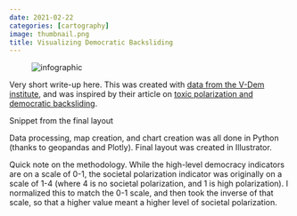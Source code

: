 ```yaml
---
date: 2021-02-22
categories: [cartography]
image: thumbnail.png
title: Visualizing Democratic Backsliding
---
```


<figure>
  <img src="infographic.png" alt="infographic"/>
</figure>

Very short write-up here. This was created with [data from the V-Dem institute](https://www.v-dem.net/en/data/data/v-dem-dataset/), and was inspired by their article on [toxic polarization and democratic backsliding](https://www.v-dem.net/en/news/polarization-global-threat-democracy/).

Snippet from the final layout

Data processing, map creation, and chart creation was all done in Python (thanks to geopandas and Plotly). Final layout was created in Illustrator.

Quick note on the methodology. While the high-level democracy indicators are on a scale of 0-1, the societal polarization indicator was originally on a scale of 1-4 (where 4 is no societal polarization, and 1 is high polarization). I normalized this to match the 0-1 scale, and then took the inverse of that scale, so that a higher value meant a higher level of societal polarization.